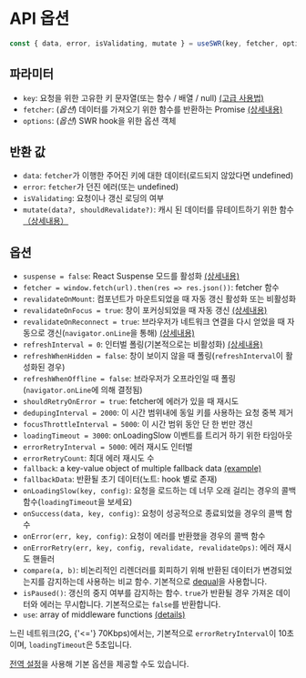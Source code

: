 
# API 옵션

```js
const { data, error, isValidating, mutate } = useSWR(key, fetcher, options)
```

## 파라미터

- `key`: 요청을 위한 고유한 키 문자열(또는 함수 / 배열 / null) [(고급 사용법)](/docs/conditional-fetching)
- `fetcher`: (_옵션_) 데이터를 가져오기 위한 함수를 반환하는 Promise [(상세내용)](/docs/data-fetching)
- `options`: (_옵션_) SWR hook을 위한 옵션 객체

## 반환 값

- `data`: `fetcher`가 이행한 주어진 키에 대한 데이터(로드되지 않았다면 undefined)
- `error`: `fetcher`가 던진 에러(또는 undefined)
- `isValidating`: 요청이나 갱신 로딩의 여부
- `mutate(data?, shouldRevalidate?)`: 캐시 된 데이터를 뮤테이트하기 위한 함수 [（상세내용）](/docs/mutation)

## 옵션

- `suspense = false`: React Suspense 모드를 활성화 [(상세내용)](/docs/suspense)
- `fetcher = window.fetch(url).then(res => res.json())`: fetcher 함수
- `revalidateOnMount`: 컴포넌트가 마운트되었을 때 자동 갱신 활성화 또는 비활성화
- `revalidateOnFocus = true`: 창이 포커싱되었을 때 자동 갱신 [(상세내용)](/docs/revalidation)
- `revalidateOnReconnect = true`: 브라우저가 네트워크 연결을 다시 얻었을 때 자동으로 갱신(`navigator.onLine`을 통해) [(상세내용)](/docs/revalidation)
- `refreshInterval = 0`: 인터벌 폴링(기본적으로는 비활성화) [(상세내용)](/docs/revalidation)
- `refreshWhenHidden = false`: 창이 보이지 않을 때 폴링(`refreshInterval`이 활성화된 경우)
- `refreshWhenOffline = false`: 브라우저가 오프라인일 때 폴링(`navigator.onLine`에 의해 결정됨)
- `shouldRetryOnError = true`: fetcher에 에러가 있을 때 재시도
- `dedupingInterval = 2000`: 이 시간 범위내에 동일 키를 사용하는 요청 중복 제거
- `focusThrottleInterval = 5000`: 이 시간 범위 동안 단 한 번만 갱신
- `loadingTimeout = 3000`: onLoadingSlow 이벤트를 트리거 하기 위한 타임아웃
- `errorRetryInterval = 5000`: 에러 재시도 인터벌
- `errorRetryCount`: 최대 에러 재시도 수
- `fallback`: a key-value object of multiple fallback data [(example)](/docs/with-nextjs)
- `fallbackData`: 반환될 초기 데이터(노트: hook 별로 존재)
- `onLoadingSlow(key, config)`: 요청을 로드하는 데 너무 오래 걸리는 경우의 콜백 함수(`loadingTimeout`을 보세요)
- `onSuccess(data, key, config)`: 요청이 성공적으로 종료되었을 경우의 콜백 함수
- `onError(err, key, config)`: 요청이 에러를 반환했을 경우의 콜백 함수
- `onErrorRetry(err, key, config, revalidate, revalidateOps)`: 에러 재시도 핸들러
- `compare(a, b)`: 비논리적인 리렌더러를 회피하기 위해 반환된 데이터가 변경되었는지를 감지하는데 사용하는 비교 함수. 기본적으로 [dequal](https://github.com/lukeed/dequal)을 사용합니다.
- `isPaused()`: 갱신의 중지 여부를 감지하는 함수. `true`가 반환될 경우 가져온 데이터와 에러는 무시합니다. 기본적으로는 `false`를 반환합니다.
- `use`: array of middleware functions [(details)](/docs/middleware)

<Callout emoji="💡">
  느린 네트워크(2G, {'<='} 70Kbps)에서는, 기본적으로 <code>errorRetryInterval</code>이 10초이며, 
  <code>loadingTimeout</code>은 5초입니다.
</Callout>

[전역 설정](/docs/global-configuration)을 사용해 기본 옵션을 제공할 수도 있습니다.

